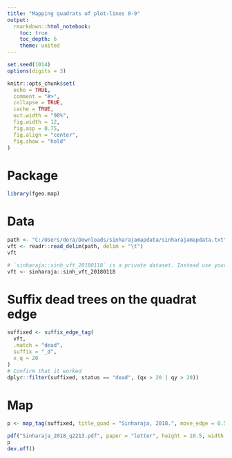 ```yaml
---
title: "Mapping quadrats of plot-lines 0-9"
output:
  rmarkdown::html_notebook:
    toc: true
    toc_depth: 6
    theme: united
---
```


```r
set.seed(1014)
options(digits = 3)

knitr::opts_chunk$set(
  echo = TRUE,
  comment = "#>",
  collapse = TRUE,
  cache = TRUE,
  out.width = "98%", 
  fig.width = 12, 
  fig.asp = 0.75,
  fig.align = "center",
  fig.show = "hold"
)
```

# Package

```r
library(fgeo.map)
```

# Data

```r
path <- "C:/Users/dora/Downloads/sinharajamapdata/sinharajamapdata.txt"
vft <- readr::read_delim(path, delim = "\t")
vft
```

```r
# `sinharaja::sinh_vft_20180118` is a private dataset. Instead use your data.
vft <- sinharaja::sinh_vft_20180118
```

# Suffix dead trees on the quadrat edge

```r
suffixed <- suffix_edge_tag(
  vft,
  .match = "dead",
  suffix = "_d",
  x_q = 20
)
# Confirm that it worked
dplyr::filter(suffixed, status == "dead", (qx > 20 | qy > 20))
```

# Map

```r
p <- map_tag(suffixed, title_quad = "Sinharaja, 2018.", move_edge = 0.5)

pdf("Sinharaja_2018_q2213.pdf", paper = "letter", height = 10.5, width = 8)
p
dev.off()
```

